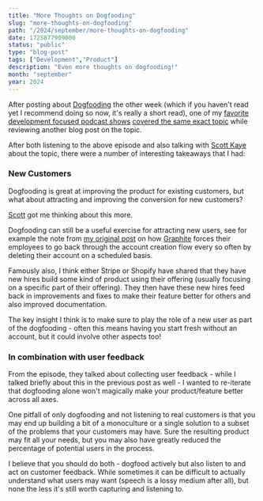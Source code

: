 ```yaml
---
title: "More Thoughts on Dogfooding"
slug: "more-thoughts-on-dogfooding"
path: "/2024/september/more-thoughts-on-dogfooding"
date: 1725877909000
status: "public"
type: "blog-post"
tags: ["Development","Product"]
description: "Even more thoughts on dogfooding!"
month: "september"
year: 2024
---
```



After posting about [Dogfooding](/blog/2024/august/dogfooding) the other week (which if you haven't read yet I recommend doing so now, it's really a short read), one of my [favorite development focused podcast shows](https://runtimerundown.com/) [covered the same exact topic](https://runtimerundown.com/episodes/dogfooding) while reviewing another blog post on the topic.

After both listening to the above episode and also talking with [Scott Kaye](https://scottykaye.com/) about the topic, there were a number of interesting takeaways that I had:

### New Customers

Dogfooding is great at improving the product for existing customers, but what about attracting and improving the conversion for new customers?

[Scott](https://scottykaye.com/) got me thinking about this more.

Dogfooding can still be a useful exercise for attracting new users, see for example the note from [my original post](/blog/2024/august/dogfooding) on how [Graphite](https://graphite.dev) forces their employees to go back through the account creation flow every so often by deleting their account on a scheduled basis.

Famously also, I think either Stripe or Shopify have shared that they have new hires build some kind of product using their offering (usually focusing on a specific part of their offering). They then have these new hires feed back in improvements and fixes to make their feature better for others and also improved documentation.

The key insight I think is to make sure to play the role of a new user as part of the dogfooding - often this means having you start fresh without an account, but it could involve other aspects too!

### In combination with user feedback

From the episode, they talked about collecting user feedback - while I talked briefly about this in the previous post as well - I wanted to re-iterate that dogfooding alone won't magically make your product/feature better across all axes.

One pitfall of only dogfooding and not listening to real customers is that you may end up building a bit of a monoculture or a single solution to a subset of the problems that your customers may have. Sure the resulting product may fit all your needs, but you may also have greatly reduced the percentage of potential users in the process.

I believe that you should do both - dogfood actively but also listen to and act on customer feedback. While sometimes it can be difficult to actually understand what users may want (speech is a lossy medium after all), but none the less it's still worth capturing and listening to.


